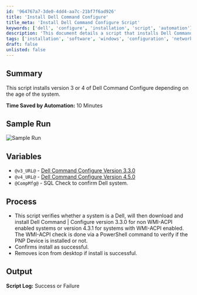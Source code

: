 ```yaml
---
id: '964767a7-3de0-4dd4-aa7c-21bf7f6ad926'
title: 'Install Dell Command Configure'
title_meta: 'Install Dell Command Configure Script'
keywords: ['dell', 'configure', 'installation', 'script', 'automation']
description: 'This document details a script that installs Dell Command Configure version 3 or 4 based on the system specifications. The script saves approximately 10 minutes of manual installation time by automatically determining the appropriate version and executing the installation process, including verification and cleanup tasks.'
tags: ['installation', 'software', 'windows', 'configuration', 'networking']
draft: false
unlisted: false
---
```

## Summary

This script installs version 3 or 4 of Dell Command Configure depending on the age of the system.

**Time Saved by Automation:** 10 Minutes

## Sample Run

![Sample Run](../../../static/img/Dell-Command-Configure---Installation/image_1.png)

## Variables

- `@v3_URL@` - [Dell Command Configure Version 3.3.0](https://dl.dell.com/FOLDER04457713M/4/Dell-Command-Configure_FVGF9_WIN_3.3.0.314_A00.EXE)
- `@v4_URL@` - [Dell Command Configure Version 4.5.0](https://dl.dell.com/FOLDER07308991M/1/Dell-Command-Configure_TMV11_WIN_4.5.0.205_A00.EXE)
- `@CompMfg@` - SQL Check to confirm Dell system.

## Process

- This script verifies whether a system is a Dell, will then download and install Dell Command | Configure version 3.3.0 for non WMI-ACPI enabled systems or version 4.3.1 for systems with WMI-ACPI enabled. The WMI-ACPI check is done via a PowerShell command to verify if the PNP Device is installed or not.
- Confirms install as successful.
- Removes icon from desktop if install is successful.

## Output

**Script Log:** Success or Failure











